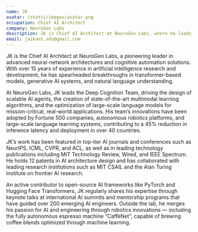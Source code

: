 ```yaml
---
name: JK
avatar: /static/images/avatar.png
occupation: Chief AI Architect
company: NeuroGen Labs
description: JK is Chief AI Architect at NeuroGen Labs, where he leads the Deep Cognition Team in developing scalable AI agents.
email: jaikant.ads@gmail.com
---
```


JK is the Chief AI Architect at NeuroGen Labs, a pioneering leader in advanced neural-network architectures and cognitive automation solutions. With over 15 years of experience in artificial intelligence research and development, he has spearheaded breakthroughs in transformer-based models, generative AI systems, and natural language understanding.

At NeuroGen Labs, JK leads the Deep Cognition Team, driving the design of scalable AI agents, the creation of state-of-the-art multimodal learning algorithms, and the optimization of large-scale language models for mission-critical, real-world applications. His team’s innovations have been adopted by Fortune 500 companies, autonomous robotics platforms, and large-scale language learning systems, contributing to a 45% reduction in inference latency and deployment in over 40 countries.

JK’s work has been featured in top-tier AI journals and conferences such as NeurIPS, ICML, CVPR, and ACL, as well as in leading technology publications including MIT Technology Review, Wired, and IEEE Spectrum. He holds 12 patents in AI architecture design and has collaborated with leading research institutions such as MIT CSAIL and the Alan Turing Institute on frontier AI research.

An active contributor to open-source AI frameworks like PyTorch and Hugging Face Transformers, JK regularly shares his expertise through keynote talks at international AI summits and mentorship programs that have guided over 200 emerging AI engineers. Outside the lab, he merges his passion for AI and engineering through robotics innovations — including the fully autonomous espresso machine “CaffèNet”, capable of brewing coffee blends optimized through machine learning.
